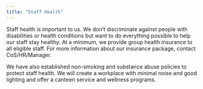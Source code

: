 ```yaml
---
title: "Staff Health"
---
```


Staff health is important to us. We don’t discriminate against people with disabilities or health conditions but want to do everything possible to help our staff stay healthy. At a minimum, we provide group health insurance to all eligible staff. For more information about our insurance package, contact CoS/HR/Manager.

We have also established non-smoking and substance abuse policies to protect staff health. We will create a workplace with minimal noise and good lighting and offer a canteen service and wellness programs.